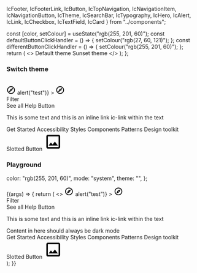   IcFooter,
  IcFooterLink,
  IcButton,
  IcTopNavigation,
  IcNavigationItem,
  IcNavigationButton,
  IcTheme,
  IcSearchBar,
  IcTypography,
  IcHero,
  IcAlert,
  IcLink,
  IcCheckbox,
  IcTextField,
  IcCard
} from "../components";

<Meta title="Theme" component="IcTheme" />

<Description markdown={readme} />

  const [color, setColour] = useState("rgb(255, 201, 60)");
  const defaultButtonClickHandler = () => {
    setColour("rgb(27, 60, 121)");
  };
  const differentButtonClickHandler = () => {
    setColour("rgb(255, 201, 60)");
  };
  return (
    <>
      <IcTheme color={color} />
      <IcButton variant="primary" onClick={defaultButtonClickHandler}>
        Default theme
      </IcButton>
      <IcButton variant="primary" onClick={differentButtonClickHandler}>
        Sunset theme
      </IcButton>
    </>
  );
};

### Switch theme

<Canvas>
  <Story name="Switch theme" parameters={{ layout: "fullscreen" }}>
    <Controlled />
    <div>
      <br />
      <IcTopNavigation
        appTitle="ApplicationName"
        status="alpha"
        version="v0.0.7"
      >
        <svg
          slot="app-icon"
          xmlns="http://www.w3.org/2000/svg"
          height="24px"
          viewBox="0 0 24 24"
          width="24px"
          fill="#000000"
        >
          <path d="M0 0h24v24H0V0z" fill="none" />
          <path d="M12 2C6.48 2 2 6.48 2 12s4.48 10 10 10 10-4.48 10-10S17.52 2 12 2zm0 18c-4.41 0-8-3.59-8-8s3.59-8 8-8 8 3.59 8 8-3.59 8-8 8zm-5.5-2.5l7.51-3.49L17.5 6.5 9.99 9.99 6.5 17.5zm5.5-6.6c.61 0 1.1.49 1.1 1.1s-.49 1.1-1.1 1.1-1.1-.49-1.1-1.1.49-1.1 1.1-1.1z" />
        </svg>
        <IcSearchBar slot="search" placeholder="Search" label="Search" />
        <IcNavigationButton
          label="button1"
          slot="buttons"
          onClick={() => alert("test")}
        >
          <svg
            slot="icon"
            xmlns="http://www.w3.org/2000/svg"
            height="24px"
            viewBox="0 0 24 24"
            width="24px"
            fill="#000000"
          >
            <path d="M0 0h24v24H0V0z" fill="none" />
            <path d="M12 2C6.48 2 2 6.48 2 12s4.48 10 10 10 10-4.48 10-10S17.52 2 12 2zm0 18c-4.41 0-8-3.59-8-8s3.59-8 8-8 8 3.59 8 8-3.59 8-8 8zm-5.5-2.5l7.51-3.49L17.5 6.5 9.99 9.99 6.5 17.5zm5.5-6.6c.61 0 1.1.49 1.1 1.1s-.49 1.1-1.1 1.1-1.1-.49-1.1-1.1.49-1.1 1.1-1.1z" />
          </svg>
        </IcNavigationButton>
        <IcNavigationItem label="Navigation" href="/" slot="navigation" />
        <IcNavigationItem label="Navigation" href="/" slot="navigation" />
        <IcNavigationItem label="Navigation" href="/" slot="navigation" />
        <IcNavigationItem
          label="Navigation"
          href="/"
          selected="true"
          slot="navigation"
        />
        <IcNavigationItem label="Navigation" href="/" slot="navigation" />
      </IcTopNavigation>
      <IcHero
        heading="Hero heading"
        subheading="Hero description. This is a Hero component, it should be used as a page heading."
        secondary-heading="Secondary Heading"
        secondary-subheading="This is a secondary description."
        full-width
      >
        <div slot="interaction" style={{ display: "flex" }}>
          <ic-text-field
            placeholder="Filter display"
            label="Filter display"
            hide-label
          ></ic-text-field>
          <IcButton variant="primary" style={{ marginLeft: 16 }}>
            Filter
          </IcButton>
        </div>
        <IcButton variant="secondary" slot="interaction">
          See all
        </IcButton>
        <ic-link
          href="https://google.com"
          slot="interaction"
          style={{ marginTop: 10 }}
        >
          Help
        </ic-link>
      </IcHero>
      <IcAlert
        heading="This alert uses a custom message slot"
        dismissible="true"
      >
        <IcButton slot="action" variant="secondary">
          Button
        </IcButton>
        <IcTypography variant="body" slot="message">
          <p>
            This is some text and
            <ic-link href="/"> this is an inline link ic-link</ic-link>
            within the text
          </p>
        </IcTypography>
      </IcAlert>
      <IcFooter
        align="full-width"
        description="The ICDS is maintained by the Design Practice Team. If you've got a question or want to feedback, 
            please get in touch."
        caption="All content is available under the Open Government Licence v3.0, except source code and code examples which are available under the MIT Licence."
      >
        <IcFooterLink slot="link" href="/">
          Get Started
        </IcFooterLink>
        <IcFooterLink slot="link" href="/">
          Accessibility
        </IcFooterLink>
        <IcFooterLink slot="link" href="/">
          Styles
        </IcFooterLink>
        <IcFooterLink slot="link" href="/">
          Components
        </IcFooterLink>
        <IcFooterLink slot="link" href="/">
          Patterns
        </IcFooterLink>
        <IcFooterLink slot="link" href="/">
          Design toolkit
        </IcFooterLink>
        <div
          slot="logo"
          style={{
            display: "flex",
            alignItems: "center",
            gap: "var(--ic-space-sm);",
          }}
        >
          <IcButton>Slotted Button</IcButton>
          <IcFooterLink href="/">
            <svg
              xmlns="http://www.w3.org/2000/svg"
              height="48px"
              viewBox="0 0 24 24"
              width="48px"
            >
              <path d="M0 0h24v24H0V0z" fill="none" />
              <path d="M19 5v14H5V5h14m0-2H5c-1.1 0-2 .9-2 2v14c0 1.1.9 2 2 2h14c1.1 0 2-.9 2-2V5c0-1.1-.9-2-2-2zm-4.86 8.86l-3 3.87L9 13.14 6 17h12l-3.86-5.14z" />
            </svg>
          </IcFooterLink>
        </div>
      </IcFooter>
    </div>
  </Story>
</Canvas>


### Playground

  color: "rgb(255, 201, 60)",
  mode: "system",
  theme: "",
};

<Canvas>
  <Story
    args={defaultArgs}
    parameters={{ loki: { skip: true } }}
    argTypes={{
      mode: {
        options: ["system", "light", "dark"],
        control: {
          type: "inline-radio",
        },
      },
      theme: {
        options: ["", "red-text"],
        control: {
          type: "select",
        },
      }
    }}
    name="Playground"
  >
    {(args) => {
      return (
      <>
      <IcTheme color={args.color} mode={args.mode} theme={args.theme}>
        <IcTopNavigation
        appTitle="ApplicationName"
        status="alpha"
        version="v0.0.7"
      >
        <svg
          slot="app-icon"
          xmlns="http://www.w3.org/2000/svg"
          height="24px"
          viewBox="0 0 24 24"
          width="24px"
          fill="#000000"
        >
          <path d="M0 0h24v24H0V0z" fill="none" />
          <path d="M12 2C6.48 2 2 6.48 2 12s4.48 10 10 10 10-4.48 10-10S17.52 2 12 2zm0 18c-4.41 0-8-3.59-8-8s3.59-8 8-8 8 3.59 8 8-3.59 8-8 8zm-5.5-2.5l7.51-3.49L17.5 6.5 9.99 9.99 6.5 17.5zm5.5-6.6c.61 0 1.1.49 1.1 1.1s-.49 1.1-1.1 1.1-1.1-.49-1.1-1.1.49-1.1 1.1-1.1z" />
        </svg>
        <IcSearchBar slot="search" placeholder="Search" label="Search" />
        <IcNavigationButton
          label="button1"
          slot="buttons"
          onClick={() => alert("test")}
        >
          <svg
            slot="icon"
            xmlns="http://www.w3.org/2000/svg"
            height="24px"
            viewBox="0 0 24 24"
            width="24px"
            fill="#000000"
          >
            <path d="M0 0h24v24H0V0z" fill="none" />
            <path d="M12 2C6.48 2 2 6.48 2 12s4.48 10 10 10 10-4.48 10-10S17.52 2 12 2zm0 18c-4.41 0-8-3.59-8-8s3.59-8 8-8 8 3.59 8 8-3.59 8-8 8zm-5.5-2.5l7.51-3.49L17.5 6.5 9.99 9.99 6.5 17.5zm5.5-6.6c.61 0 1.1.49 1.1 1.1s-.49 1.1-1.1 1.1-1.1-.49-1.1-1.1.49-1.1 1.1-1.1z" />
          </svg>
        </IcNavigationButton>
        <IcNavigationItem label="Navigation" href="/" slot="navigation" />
        <IcNavigationItem label="Navigation" href="/" slot="navigation" />
        <IcNavigationItem label="Navigation" href="/" slot="navigation" />
        <IcNavigationItem
          label="Navigation"
          href="/"
          selected="true"
          slot="navigation"
        />
        <IcNavigationItem label="Navigation" href="/" slot="navigation" />
      </IcTopNavigation>
      <IcHero
        heading="Hero heading"
        subheading="Hero description. This is a Hero component, it should be used as a page heading."
        secondary-heading="Secondary Heading"
        secondary-subheading="This is a secondary description."
        full-width
      >
        <div slot="interaction" style={{ display: "flex" }}>
          <ic-text-field
            placeholder="Filter display"
            label="Filter display"
            hide-label
          ></ic-text-field>
          <IcButton variant="primary" style={{ marginLeft: 16 }}>
            Filter
          </IcButton>
        </div>
        <IcButton variant="secondary" slot="interaction">
          See all
        </IcButton>
        <ic-link
          href="https://google.com"
          slot="interaction"
          style={{ marginTop: 10 }}
        >
          Help
        </ic-link>
      </IcHero>
      <IcAlert
        heading="This alert uses a custom message slot"
        dismissible="true"
      >
        <IcButton slot="action" variant="secondary">
          Button
        </IcButton>
        <IcTypography variant="body" slot="message">
          <p>
            This is some text and
            <ic-link href="/"> this is an inline link ic-link</ic-link>
            within the text
          </p>
        </IcTypography>
      </IcAlert>
      <IcCheckbox
        value="valueName1"
        label="Unselected / Default"
      ></IcCheckbox>
          <IcTextField
          label="What is your favourite coffee?"
          required
          placeholder="Placeholder"
          helperText="Such as Arabica, Robusta or Liberica"
        >
        </IcTextField>
        <div style={{ border: "1px solid #ffffff", padding: "4px", margin: "4px"}}>
        <span style={{color:"#ffffff"}}>Content in here should always be dark mode</span>
        <IcTheme mode="dark">
          <IcCard heading="This is the card heading"></IcCard>
          <IcTextField
          label="What is your favourite coffee?"
          required
          placeholder="Placeholder"
          helperText="Such as Arabica, Robusta or Liberica"
        >
        </IcTextField>
        </IcTheme>
        </div>
      <IcFooter
        align="full-width"
        description="The ICDS is maintained by the Design Practice Team. If you've got a question or want to feedback, 
            please get in touch."
        caption="All content is available under the Open Government Licence v3.0, except source code and code examples which are available under the MIT Licence."
      >
        <IcFooterLink slot="link" href="/">
          Get Started
        </IcFooterLink>
        <IcFooterLink slot="link" href="/">
          Accessibility
        </IcFooterLink>
        <IcFooterLink slot="link" href="/">
          Styles
        </IcFooterLink>
        <IcFooterLink slot="link" href="/">
          Components
        </IcFooterLink>
        <IcFooterLink slot="link" href="/">
          Patterns
        </IcFooterLink>
        <IcFooterLink slot="link" href="/">
          Design toolkit
        </IcFooterLink>
        <div
          slot="logo"
          style={{
            display: "flex",
            alignItems: "center",
            gap: "var(--ic-space-sm);",
          }}
        >
          <IcButton>Slotted Button</IcButton>
          <IcFooterLink href="/">
            <svg
              xmlns="http://www.w3.org/2000/svg"
              height="48px"
              viewBox="0 0 24 24"
              width="48px"
            >
              <path d="M0 0h24v24H0V0z" fill="none" />
              <path d="M19 5v14H5V5h14m0-2H5c-1.1 0-2 .9-2 2v14c0 1.1.9 2 2 2h14c1.1 0 2-.9 2-2V5c0-1.1-.9-2-2-2zm-4.86 8.86l-3 3.87L9 13.14 6 17h12l-3.86-5.14z" />
            </svg>
          </IcFooterLink>
        </div>
      </IcFooter>
      </IcTheme>
      </>
      );
    }}
  </Story>
</Canvas>